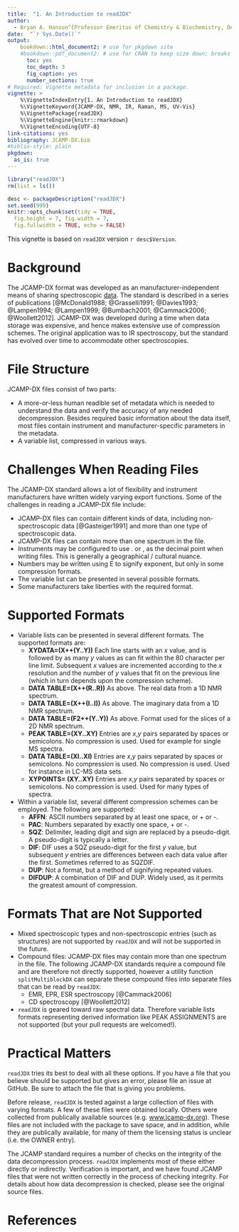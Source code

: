 ```yaml
---
title:  "1. An Introduction to readJDX"
author:
  - Bryan A. Hanson^[Professor Emeritus of Chemistry & Biochemistry, DePauw University, Greencastle IN USA., hanson@depauw.edu]
date:  "`r Sys.Date()`"
output:
    bookdown::html_document2: # use for pkgdown site
    #bookdown::pdf_document2: # use for CRAN to keep size down; breaks GHA
      toc: yes
      toc_depth: 3
      fig_caption: yes
      number_sections: true
# Required: Vignette metadata for inclusion in a package.
vignette: >
    %\VignetteIndexEntry{1. An Introduction to readJDX}
    %\VignetteKeyword{JCAMP-DX, NMR, IR, Raman, MS, UV-Vis}
    %\VignettePackage{readJDX}
    %\VignetteEngine{knitr::rmarkdown}
    %\VignetteEncoding{UTF-8}
link-citations: yes
bibliography: JCAMP-DX.bib
#biblio-style: plain
pkgdown:
  as_is: true
---
```


```r
library("readJDX")
rm(list = ls())

desc <- packageDescription("readJDX")
set.seed(999)
knitr::opts_chunk$set(tidy = TRUE,
  fig.height = 7, fig.width = 7,
  fig.fullwidth = TRUE, echo = FALSE)
```

This vignette is based on `readJDX` version `r desc$Version`.

# Background

The JCAMP-DX format was developed as an manufacturer-independent means of sharing spectroscopic [data](http://www.jcamp-dx.org).  The standard is described in a series of publications [@McDonald1988; @Grasselli1991; @Davies1993; @Lampen1994; @Lampen1999;  @Bumbach2001; @Cammack2006; @Woollett2012].  JCAMP-DX was developed during a time when data storage was expensive, and hence makes extensive use of compression schemes.  The original application was to IR spectroscopy, but the standard has evolved over time to accommodate other spectroscopies.

# File Structure

JCAMP-DX files consist of two parts:

* A more-or-less human readible set of metadata which is needed to understand the data and verify the accuracy of any needed decompression.  Besides required basic information about the data itself, most files contain instrument and manufacturer-specific parameters in the metadata.
* A variable list, compressed in various ways.

# Challenges When Reading Files

The JCAMP-DX standard allows a lot of flexibility and instrument manufacturers have written widely varying export functions.  Some of the challenges in reading a JCAMP-DX file include:

* JCAMP-DX files can contain different kinds of data, including non-spectroscopic data [@Gasteiger1991] and more than one type of spectroscopic data.
* JCAMP-DX files can contain more than one spectrum in the file.
* Instruments may be configured to use . or , as the decimal point when writing files.  This is generally a geographical / cultural nuance.
* Numbers may be written using E to signify exponent, but only in some compression formats.
* The variable list can be presented in several possible formats.
* Some manufacturers take liberties with the required format.


# Supported Formats

* Variable lists can be presented in several different formats.  The supported formats are:
    * **XYDATA=(X++(Y..Y))** Each line starts with an $x$ value, and is followed by as many $y$ values as can fit within the 80 character per line limit.  Subsequent $x$ values are incremented according to the $x$ resolution and the number of $y$ values that fit on the previous line (which in turn depends upon the compression scheme).
    * **DATA TABLE=(X++(R..R))** As above.  The real data from a 1D NMR spectrum.
    * **DATA TABLE=(X++(I..I))** As above.  The imaginary data from a 1D NMR spectrum.
    * **DATA TABLE=(F2++(Y..Y))** As above.  Format used for the slices of a 2D NMR spectrum.
    * **PEAK TABLE=(XY..XY)** Entries are $x$,$y$ pairs separated by spaces or semicolons.  No compression is used.  Used for example for single MS spectra.
    * **DATA TABLE=(XI..XI)** Entries are $x$,$y$ pairs separated by spaces or semicolons.  No compression is used.  No compression is used.  Used for instance in LC-MS data sets.
    * **XYPOINTS= (XY..XY)** Entries are $x$,$y$ pairs separated by spaces or semicolons.  No compression is used. Used for many types of spectra.
* Within a variable list, several different compression schemes can be employed.  The following are supported:
    * **AFFN**: ASCII numbers separated by at least one space, or + or -.
    * **PAC**: Numbers separated by exactly one space, + or -.
    * **SQZ**: Delimiter, leading digit and sign are replaced by a pseudo-digit. A pseudo-digit is typically a letter.
    * **DIF**: DIF uses a SQZ pseudo-digit for the first $y$ value, but subsequent $y$ entries are differences between each data value after the first.  Sometimes referred to as SQZDIF.
    * **DUP**: Not a format, but a method of signifying repeated values.
    * **DIFDUP**: A combination of DIF and DUP.  Widely used, as it permits the greatest amount of compression.

# Formats That are Not Supported

* Mixed spectroscopic types and non-spectroscopic entries (such as structures) are not supported by `readJDX` and will not be supported in the future.
* Compound files: JCAMP-DX files may contain more than one spectrum in the file.  The following JCAMP-DX standards require a compound file and are therefore not directly supported, however a utility function `splitMultiblockDX` can separate these compound files into separate files that can be read by `readJDX`:
    * EMR, EPR, ESR spectroscopy [@Cammack2006]
    * CD spectroscopy [@Woollett2012]
* `readJDX` is geared toward raw spectral data.  Therefore variable lists formats representing derived information like PEAK ASSIGNMENTS are not supported (but your pull requests are welcomed!).

# Practical Matters

`readJDX` tries its best to deal with all these options.  If you have a file that you believe should be supported but gives an error, please file an issue at GitHub.  Be sure to attach the file that is giving you problems.

Before release, `readJDX` is tested against a large collection of files with varying formats.  A few of these files were obtained locally.  Others were collected from publically available sources (e.g. [www.jcamp-dx.org](http://www.jcamp-dx.org/testdata.html)).  These files are not included with the package to save space, and in addition, while they are publically available, for many of them the licensing status is unclear (i.e. the OWNER entry).

The JCAMP standard requires a number of checks on the integrity of the data decompression process.  `readJDX` implements most of these either directly or indirectly.  Verification is important, and we have found JCAMP files that were not written correctly in the process of checking integrity.  For details about how data decompression is checked, please see the original source files.

# References
